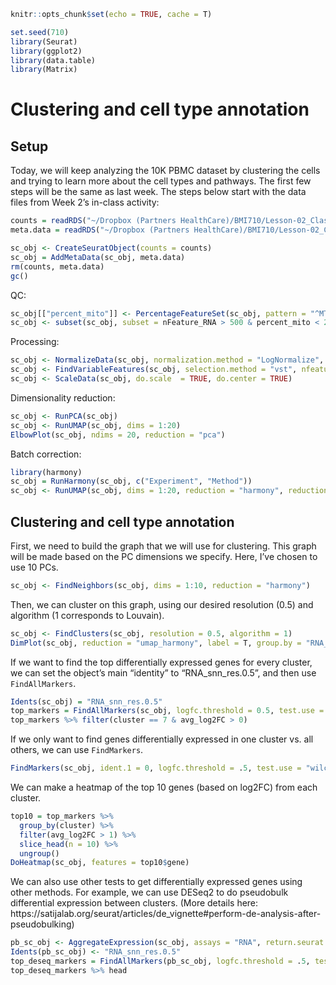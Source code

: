 

```r
knitr::opts_chunk$set(echo = TRUE, cache = T)
```

```r
set.seed(710)
library(Seurat)
library(ggplot2)
library(data.table)
library(Matrix)
```

# Clustering and cell type annotation

## Setup 

Today, we will keep analyzing the 10K PBMC dataset by clustering the cells and trying to learn more about the cell types and pathways. The first few steps will be the same as last week. The steps below start with the data files from Week 2's in-class activity:

```r
counts = readRDS("~/Dropbox (Partners HealthCare)/BMI710/Lesson-02_Class_Activity/counts.rds")
meta.data = readRDS("~/Dropbox (Partners HealthCare)/BMI710/Lesson-02_Class_Activity/meta.data.rds")

sc_obj <- CreateSeuratObject(counts = counts)
sc_obj = AddMetaData(sc_obj, meta.data)
rm(counts, meta.data)
gc()
```

QC:

```r
sc_obj[["percent_mito"]] <- PercentageFeatureSet(sc_obj, pattern = "^MT-")
sc_obj <- subset(sc_obj, subset = nFeature_RNA > 500 & percent_mito < 20)
```

Processing:

```r
sc_obj <- NormalizeData(sc_obj, normalization.method = "LogNormalize", scale.factor = 10000)
sc_obj <- FindVariableFeatures(sc_obj, selection.method = "vst", nfeatures = 2000)
sc_obj <- ScaleData(sc_obj, do.scale  = TRUE, do.center = TRUE)
```

Dimensionality reduction:

```r
sc_obj <- RunPCA(sc_obj)
sc_obj <- RunUMAP(sc_obj, dims = 1:20)
ElbowPlot(sc_obj, ndims = 20, reduction = "pca")
```

Batch correction:

```r
library(harmony)
sc_obj = RunHarmony(sc_obj, c("Experiment", "Method"))
sc_obj <- RunUMAP(sc_obj, dims = 1:20, reduction = "harmony", reduction.name = "umap_harmony")
```

## Clustering and cell type annotation

First, we need to build the graph that we will use for clustering. This graph will be made based on the PC dimensions we specify. Here, I've chosen to use 10 PCs.

```r
sc_obj <- FindNeighbors(sc_obj, dims = 1:10, reduction = "harmony")
```

Then, we can cluster on this graph, using our desired resolution (0.5) and algorithm (1 corresponds to Louvain).

```r
sc_obj <- FindClusters(sc_obj, resolution = 0.5, algorithm = 1)
DimPlot(sc_obj, reduction = "umap_harmony", label = T, group.by = "RNA_snn_res.0.5")
```

If we want to find the top differentially expressed genes for every cluster, we can set the object's main "identity" to "RNA_snn_res.0.5", and then use `FindAllMarkers`.

```r
Idents(sc_obj) = "RNA_snn_res.0.5"
top_markers = FindAllMarkers(sc_obj, logfc.threshold = 0.5, test.use = "wilcox")
top_markers %>% filter(cluster == 7 & avg_log2FC > 0)
```

If we only want to find genes differentially expressed in one cluster vs. all others, we can use `FindMarkers`.

```r
FindMarkers(sc_obj, ident.1 = 0, logfc.threshold = .5, test.use = "wilcox", group.by = "RNA_snn_res.0.5")
```

We can make a heatmap of the top 10 genes (based on log2FC) from each cluster.

```r
top10 = top_markers %>% 
  group_by(cluster) %>% 
  filter(avg_log2FC > 1) %>%
  slice_head(n = 10) %>%
  ungroup()
DoHeatmap(sc_obj, features = top10$gene)
```

We can also use other tests to get differentially expressed genes using other methods. For example, we can use DESeq2 to do pseudobulk differential expression between clusters. (More details here: https://satijalab.org/seurat/articles/de_vignette#perform-de-analysis-after-pseudobulking)

```r
pb_sc_obj <- AggregateExpression(sc_obj, assays = "RNA", return.seurat = T, group.by = c("Experiment", "Method", "RNA_snn_res.0.5"))
Idents(pb_sc_obj) <- "RNA_snn_res.0.5"
top_deseq_markers = FindAllMarkers(pb_sc_obj, logfc.threshold = .5, test.use = "DESeq2")
top_deseq_markers %>% head
```
